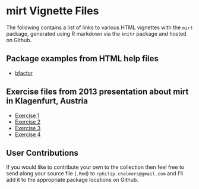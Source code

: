 mirt Vignette Files
=====================

The following contains a list of links to various HTML vignettes with the `mirt` package, 
generated using R markdown via the `knitr` package and hosted on Github.  

## Package examples from HTML help files

- [bfactor](http://philchalmers.github.io/mirt/html/bfactor.html)

## Exercise files from 2013 presentation about mirt in Klagenfurt, Austria

- [Exercise 1](http://philchalmers.github.io/mirt/html/Exercise_01.html)
- [Exercise 2](http://philchalmers.github.io/mirt/html/Exercise_02.html)
- [Exercise 3](http://philchalmers.github.io/mirt/html/Exercise_03.html)
- [Exercise 4](http://philchalmers.github.io/mirt/html/Exercise_04.html)

## User Contributions

If you would like to contribute your own to the collection then feel free to send along your 
source file (`.Rmd`) to `rphilip.chalmers@gmail.com` and I'll add it to the appropriate package 
locations on Github. 
